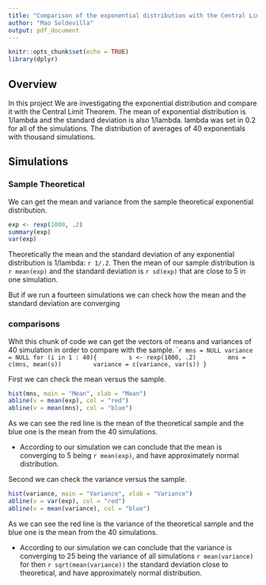 ```yaml
---
title: "Comparison of the exponential distribution with the Central Limit Theorem"
author: "Mao Soldevilla"
output: pdf_document
---
```


```r
knitr::opts_chunk$set(echo = TRUE)
library(dplyr)
```

## Overview

In this project We are investigating the exponential distribution and compare it with the Central Limit Theorem.
The mean of exponential distribution is 1/lambda and the standard deviation is also 1/lambda.
lambda was set in 0.2 for all of the simulations.
The distribution of averages of 40 exponentials with thousand simulations.

## Simulations

### Sample Theoretical
We can get the mean and variance from the sample theoretical exponential distribution.
```r
exp <- rexp(1000, .2)
summary(exp)
var(exp)
```
Theoretically the mean and the standard deviation of any exponential distribution is 1/lambda: `r 1/.2`. Then the mean of our sample distribution is `r mean(exp)` and the standard deviation is `r sd(exp)` that are close to 5 in one simulation.

But if we run a fourteen simulations we can check how the mean and the standard deviation are converging

### comparisons
Whit this chunk of code we can get the vectors of means and variances of 40 simulation in order to compare with the sample.
````r
mns = NULL
variance = NULL
for (i in 1 : 40){
        s <- rexp(1000, .2)
        mns = c(mns, mean(s))
        variance = c(variance, var(s))
}
```

First we can check the mean versus the sample.
```r
hist(mns, main = "Mean", xlab = "Mean")
abline(v = mean(exp), col = "red")
abline(v = mean(mns), col = "blue")

```
As we can see the red line is the mean of the theoretical sample and the blue one is the mean from the 40 simulations.

* According to our simulation we can conclude that the mean is converging to 5 being `r mean(exp)`, and have approximately normal distribution.

Second we can check the variance versus the sample.
```r
hist(variance, main = "Variance", xlab = "Variance")
abline(v = var(exp), col = "red")
abline(v = mean(variance), col = "blue")

```
As we can see the red line is the variance of the theoretical sample and the blue one is the mean from the 40 simulations.

* According to our simulation we can conclude that the variance is converging to 25 being the variance of all simulations `r mean(variance)` for then `r sqrt(mean(variance))` the standard deviation close to theoretical, and have approximately normal distribution.